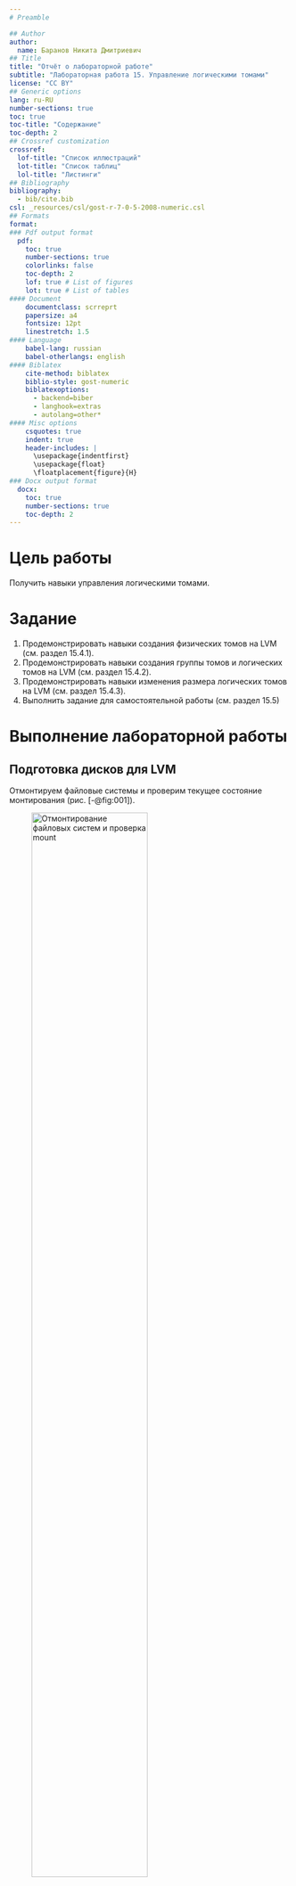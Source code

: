 ```yaml
---
# Preamble

## Author
author:
  name: Баранов Никита Дмитриевич
## Title
title: "Отчёт о лабораторной работе"
subtitle: "Лабораторная работа 15. Управление логическими томами"
license: "CC BY"
## Generic options
lang: ru-RU
number-sections: true
toc: true
toc-title: "Содержание"
toc-depth: 2
## Crossref customization
crossref:
  lof-title: "Список иллюстраций"
  lot-title: "Список таблиц"
  lol-title: "Листинги"
## Bibliography
bibliography:
  - bib/cite.bib
csl: _resources/csl/gost-r-7-0-5-2008-numeric.csl
## Formats
format:
### Pdf output format
  pdf:
    toc: true
    number-sections: true
    colorlinks: false
    toc-depth: 2
    lof: true # List of figures
    lot: true # List of tables
#### Document
    documentclass: scrreprt
    papersize: a4
    fontsize: 12pt
    linestretch: 1.5
#### Language
    babel-lang: russian
    babel-otherlangs: english
#### Biblatex
    cite-method: biblatex
    biblio-style: gost-numeric
    biblatexoptions:
      - backend=biber
      - langhook=extras
      - autolang=other*
#### Misc options
    csquotes: true
    indent: true
    header-includes: |
      \usepackage{indentfirst}
      \usepackage{float}
      \floatplacement{figure}{H}
### Docx output format
  docx:
    toc: true
    number-sections: true
    toc-depth: 2
---
```


# Цель работы

Получить навыки управления логическими томами.

# Задание

1. Продемонстрировать навыки создания физических томов на LVM (см. раздел 15.4.1).
2. Продемонстрировать навыки создания группы томов и логических томов на LVM (см.
раздел 15.4.2).
3. Продемонстрировать навыки изменения размера логических томов на LVM (см. раздел 15.4.3).
4. Выполнить задание для самостоятельной работы (см. раздел 15.5)

# Выполнение лабораторной работы

## Подготовка дисков для LVM

Отмонтируем файловые системы и проверим текущее состояние монтирования (рис. [-@fig:001]).

![Отмонтирование файловых систем и проверка mount](image/1.png){#fig:001 width=70%}

Удаляем старую разметку на диске /dev/sdb и создаем новую таблицу разделов (рис. [-@fig:002]).

![Создание новой таблицы разделов](image/2.png){#fig:002 width=70%}

## Создание физического тома

Создаем раздел с типом LVM на диске /dev/sdb (рис. [-@fig:003]).

![Создание раздела LVM](image/3.png){#fig:003 width=70%}

Создаем физический том и проверяем результат (рис. [-@fig:003]).

## Создание группы томов и логического тома

Создаем группу томов vgdata и логический том lvdata (рис. [-@fig:004]).

![Создание группы томов и логического тома](image/4.png){#fig:004 width=70%}

Создаем файловую систему ext4 на логическом томе и настраиваем автоматическое монтирование (рис. [-@fig:004]).

Проверяем содержимое файла /etc/fstab (рис. [-@fig:005]).

![Содержимое /etc/fstab](image/5.png){#fig:005 width=70%}

## Изменение размера логических томов

Добавляем новый раздел на диске /dev/sdb и расширяем группу томов (рис. [-@fig:006], [-@fig:007]).

![Добавление второго раздела LVM](image/6.png){#fig:006 width=70%}
![Расширение группы томов](image/7.png){#fig:007 width=70%}

Увеличиваем размер логического тома и файловой системы (рис. [-@fig:007]).

Уменьшаем размер логического тома (рис. [-@fig:008]).

![Уменьшение размера логического тома](image/8.png){#fig:008 width=70%}

Проверяем окончательный результат изменения размеров (рис. [-@fig:009]).

![Проверка результатов изменения размеров](image/9.png){#fig:009 width=70%}

## Самостоятельная работа

Создаем новый логический том lvgroup размером 200 МБ с файловой системой XFS (рис. [-@fig:010]).

![Создание логического тома для самостоятельной работы](image/10.png){#fig:010 width=70%}

# Выводы

Мы получили навыки управления логическими томами.

# Список литературы{.unnumbered}

::: {#refs}
:::
